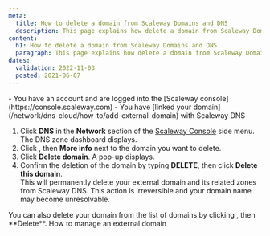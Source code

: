 ```yaml
---
meta:
  title: How to delete a domain from Scaleway Domains and DNS
  description: This page explains how delete a domain from Scaleway Domains and DNS
content:
  h1: How to delete a domain from Scaleway Domains and DNS
  paragraph: This page explains how delete a domain from Scaleway Domains and DNS
dates:
  validation: 2022-11-03
  posted: 2021-06-07
---
```


<Message type="requirement">
  - You have an account and are logged into the [Scaleway console](https://console.scaleway.com) 
  - You have [linked your domain](/network/dns-cloud/how-to/add-external-domain) with Scaleway DNS
</Message>

1. Click **DNS** in the **Network** section of the [Scaleway Console](https://console.scaleway.com) side menu. The DNS zone dashboard displays.
2. Click <Icon name="more" />, then **More info** next to the domain you want to delete.
3. Click **Delete domain**. A pop-up displays. 
4. Confirm the deletion of the domain by typing **DELETE**, then click **Delete this domain**.  
    <Lightbox src="scaleway-dns-delete-domain.webp" alt="" />
    <Message type="important">
      This will permanently delete your external domain and its related zones from Scaleway DNS. This action is irreversible and your domain name may become unresolvable. 
    </Message>

  <Message type="tip">
    You can also delete your domain from the list of domains by clicking <Icon name="more" />, then **Delete**.
  </Message>


<Navigation title="See Also">
  <PreviousButton to="/network/dns-cloud/how-to/manage-external-domain/">How to manage an external domain</PreviousButton>
</Navigation>
